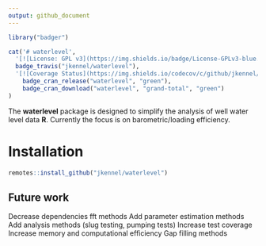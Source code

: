 ```yaml
---
output: github_document
---
```




```r
library("badger")
```


```r

cat('# waterlevel',
  '[![License: GPL v3](https://img.shields.io/badge/License-GPLv3-blue.svg)](https://www.gnu.org/licenses/gpl-3.0)',
  badge_travis("jkennel/waterlevel"),
  '[![Coverage Status](https://img.shields.io/codecov/c/github/jkennel/waterlevel/master.svg)](https://codecov.io/github/jkennel/waterlevel?branch=master)',
	badge_cran_release("waterlevel", "green"),
	badge_cran_download("waterlevel", "grand-total", "green")
)
```

The **waterlevel** package is designed to simplify the analysis of well water level data **R**.  Currently the focus is on barometric/loading efficiency.

# Installation
```r
remotes::install_github("jkennel/waterlevel")
```



## Future work ##

Decrease dependencies
fft methods
Add parameter estimation methods
Add analysis methods (slug testing, pumping tests)
Increase test coverage
Increase memory and computational efficiency
Gap filling methods


